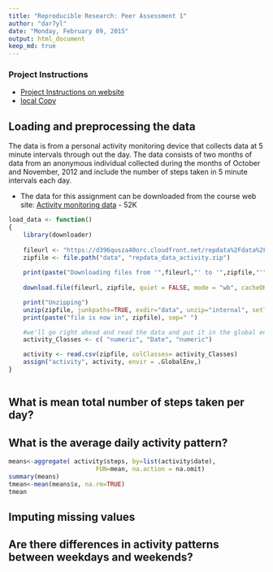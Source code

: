 ```yaml
---
title: "Reproducible Research: Peer Assessment 1"
author: "dar7yl"
date: "Monday, February 09, 2015"
output: html_document
keep_md: true
---
```

### Project Instructions
* [Project Instructions on website](https://class.coursera.org/repdata-011/human_grading/view/courses/973512/assessments/3/submissions)
* [local Copy](RepData_PeerAssessment1/doc/instructions.pdf)

## Loading and preprocessing the data
The data is from a personal activity monitoring device that collects data at 5 minute intervals through out the day. The data consists of two months of data from an anonymous individual collected during the months of October and November, 2012 and include the number of steps taken in 5 minute intervals each day.

* The data for this assignment can be downloaded from the course web site:
		[Activity monitoring data ](https://d396qusza40orc.cloudfront.net/repdata%2Fdata%2Factivity.zip) - 52K
```r

load_data <- function()
{
	library(downloader)
	
	fileurl <- "https://d396qusza40orc.cloudfront.net/repdata%2Fdata%2Factivity.zip"
	zipfile <- file.path("data", "repdata_data_activity.zip")
	
	print(paste("Downloading files from '",fileurl,"' to '",zipfile,"'",sep="") )
	
	download.file(fileurl, zipfile, quiet = FALSE, mode = "wb", cacheOK = TRUE )

	print("Unzipping")
	unzip(zipfile, junkpaths=TRUE, exdir="data", unzip="internal", setTimes=FALSE)
	print(paste("file is now in", zipfile), sep=" ")

	#we'll go right ahead and read the data and put it in the global environment
	activity_Classes <- c( "numeric", "Date", "numeric")

	activity <- read.csv(zipfile, colClasses= activity_Classes)
	assign("activity", activity, envir = .GlobalEnv,) 
}
	
```
## What is mean total number of steps taken per day?

## What is the average daily activity pattern?
```r

means<-aggregate( activity$steps, by=list(activity$date), 
						FUN=mean, na.action = na.omit)
summary(means)
tmean<-mean(means$x, na.rm=TRUE)
tmean
```


## Imputing missing values



## Are there differences in activity patterns between weekdays and weekends?
